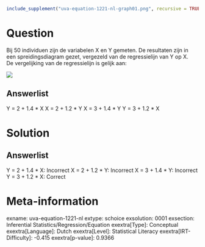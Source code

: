 ```r
include_supplement("uva-equation-1221-nl-graph01.png", recursive = TRUE)
```

Question
========

Bij 50 individuen zijn de variabelen X en Y gemeten. De resultaten zijn
in een spreidingsdiagram gezet, vergezeld van de regressielijn van Y op
X.\
De vergelijking van de regressielijn is gelijk aan:

![](uva-equation-1221-nl-graph01.png)

Answerlist
----------

Y = 2 + 1.4 * X
X = 2 + 1.2 * Y
X = 3 + 1.4 * Y
Y = 3 + 1.2 * X

Solution
========

Answerlist
----------

Y = 2 + 1.4 * X: Incorrect
X = 2 + 1.2 * Y: Incorrect
X = 3 + 1.4 * Y: Incorrect
Y = 3 + 1.2 * X: Correct

Meta-information
================
exname: uva-equation-1221-nl
extype: schoice
exsolution: 0001
exsection: Inferential Statistics/Regression/Equation
exextra[Type]: Conceptual
exextra[Language]: Dutch
exextra[Level]: Statistical Literacy
exextra[IRT-Difficulty]: -0.415
exextra[p-value]: 0.9366
